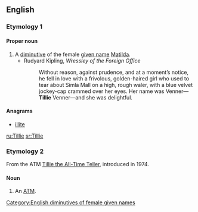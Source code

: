 ==English==
{{Wikipedia|dab=Tillie (disambiguation)|Tillie}}

===Etymology 1===

====Proper noun====
{{en-proper noun}}

# A [[diminutive]] of the female [[given name]] [[Matilda]].
#* Rudyard Kipling, ''Wressley of the Foreign Office''
#*: Without reason, against prudence, and at a moment’s notice, he fell in love with a frivolous, golden-haired girl who used to tear about Simla Mall on a high, rough waler, with a blue velvet jockey-cap crammed over her eyes. Her name was Venner—'''Tillie''' Venner—and she was delightful.

====Anagrams====
* [[illite#English|illite]]

[[Category:English diminutives of female given names]]

[[ru:Tillie]]
[[sr:Tillie]]

===Etymology 2===
From the ATM [[wikipedia:Tillie the All-Time Teller|Tillie the All-Time Teller]], introduced in 1974.

====Noun====
{{en-noun}}

# {{lb|en|slang}} An [[ATM]].